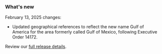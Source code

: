 ### What's new

February 13, 2025 changes:

- Updated geographical references to reflect the new name Gulf of America for the area formerly called Gulf of Mexico, following Executive Order 14172.

Review our [full release details](https://github.com/ONRR/nrrd/releases).
